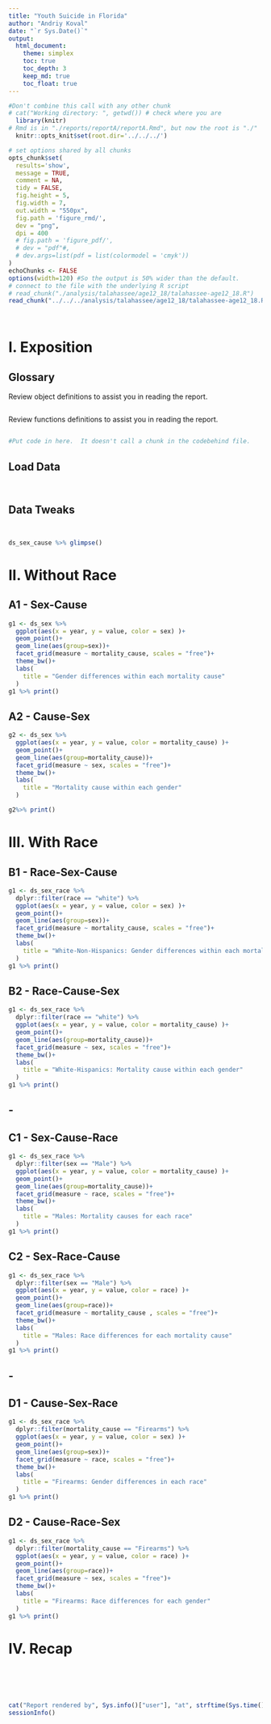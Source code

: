 ```yaml
---
title: "Youth Suicide in Florida"
author: "Andriy Koval"
date: "`r Sys.Date()`"
output: 
  html_document:
    theme: simplex
    toc: true
    toc_depth: 3
    keep_md: true
    toc_float: true
---
```


<!-- These two chunks should be added in the beginning of every .Rmd that you want to source an .R script -->
<!--  The 1st mandatory chunck  -->
<!--  Set the working directory to the repository's base directory -->
```r
#Don't combine this call with any other chunk 
# cat("Working directory: ", getwd()) # check where you are
  library(knitr)
# Rmd is in "./reports/reportA/reportA.Rmd", but now the root is "./"
  knitr::opts_knit$set(root.dir='../../../') 
```

<!--  The 2nd mandatory chunck  -->
<!-- Set the report-wide options, and point to the external code file. -->
```r
# set options shared by all chunks
opts_chunk$set(
  results='show', 
  message = TRUE,
  comment = NA, 
  tidy = FALSE,
  fig.height = 5, 
  fig.width = 7, 
  out.width = "550px",
  fig.path = 'figure_rmd/',     
  dev = "png",
  dpi = 400
  # fig.path = 'figure_pdf/',     
  # dev = "pdf"#,
  # dev.args=list(pdf = list(colormodel = 'cmyk'))
)
echoChunks <- FALSE
options(width=120) #So the output is 50% wider than the default.
# connect to the file with the underlying R script
# read_chunk("./analysis/talahassee/age12_18/talahassee-age12_18.R")
read_chunk("../../../analysis/talahassee/age12_18/talahassee-age12_18.R")
```

<!-- Load 'sourced' R files.  Suppress the output when loading packages. --> 
```r
```

<!-- Load the sources.  Suppress the output when loading sources. --> 
```r
```


# I. Exposition

## Glossary
Review object definitions to assist you in reading the report. 
<!-- Load any Global functions and variables declared in the R file.  Suppress the output. --> 
```r
```

Review functions definitions to assist you in reading the report.
```r
```

<!-- Declare any global functions specific to a Rmd output.  Suppress the output. --> 
```r
#Put code in here.  It doesn't call a chunk in the codebehind file.
```

## Load Data
<!-- Load the datasets.   -->
```r
```

<!-- Inspect the datasets.   -->
```r
```

## Data Tweaks
<!-- Tweak the datasets.   -->
```r
```


```r

```



```r
ds_sex_cause %>% glimpse()
```

# II. Without Race

## A1 - Sex-Cause
```r
g1 <- ds_sex %>% 
  ggplot(aes(x = year, y = value, color = sex) )+
  geom_point()+
  geom_line(aes(group=sex))+
  facet_grid(measure ~ mortality_cause, scales = "free")+
  theme_bw()+
  labs(
    title = "Gender differences within each mortality cause"
  )
g1 %>% print()

```

## A2 - Cause-Sex
```r
g2 <- ds_sex %>% 
  ggplot(aes(x = year, y = value, color = mortality_cause) )+
  geom_point()+
  geom_line(aes(group=mortality_cause))+
  facet_grid(measure ~ sex, scales = "free")+
  theme_bw()+
  labs(
    title = "Mortality cause within each gender"
  )

g2%>% print()
```



# III. With Race

## B1 - Race-Sex-Cause
```r
g1 <- ds_sex_race %>% 
  dplyr::filter(race == "white") %>% 
  ggplot(aes(x = year, y = value, color = sex) )+
  geom_point()+
  geom_line(aes(group=sex))+
  facet_grid(measure ~ mortality_cause, scales = "free")+
  theme_bw()+
  labs(
    title = "White-Non-Hispanics: Gender differences within each mortality cause"
  )
g1 %>% print()
```

## B2 - Race-Cause-Sex
```r
g1 <- ds_sex_race %>% 
  dplyr::filter(race == "white") %>% 
  ggplot(aes(x = year, y = value, color = mortality_cause) )+
  geom_point()+
  geom_line(aes(group=mortality_cause))+
  facet_grid(measure ~ sex, scales = "free")+
  theme_bw()+
  labs(
    title = "White-Hispanics: Mortality cause within each gender"
  )
g1 %>% print()
```

## - 

## C1 - Sex-Cause-Race
```r
g1 <- ds_sex_race %>% 
  dplyr::filter(sex == "Male") %>% 
  ggplot(aes(x = year, y = value, color = mortality_cause) )+
  geom_point()+
  geom_line(aes(group=mortality_cause))+
  facet_grid(measure ~ race, scales = "free")+
  theme_bw()+
  labs(
    title = "Males: Mortality causes for each race"
  )
g1 %>% print()
```

## C2 - Sex-Race-Cause
```r
g1 <- ds_sex_race %>% 
  dplyr::filter(sex == "Male") %>% 
  ggplot(aes(x = year, y = value, color = race) )+
  geom_point()+
  geom_line(aes(group=race))+
  facet_grid(measure ~ mortality_cause , scales = "free")+
  theme_bw()+
  labs(
    title = "Males: Race differences for each mortality cause"
  )
g1 %>% print()
```

## - 

## D1 - Cause-Sex-Race
```r

g1 <- ds_sex_race %>% 
  dplyr::filter(mortality_cause == "Firearms") %>% 
  ggplot(aes(x = year, y = value, color = sex) )+
  geom_point()+
  geom_line(aes(group=sex))+
  facet_grid(measure ~ race, scales = "free")+
  theme_bw()+
  labs(
    title = "Firearms: Gender differences in each race"
  )
g1 %>% print()
```

## D2 - Cause-Race-Sex
```r

g1 <- ds_sex_race %>% 
  dplyr::filter(mortality_cause == "Firearms") %>% 
  ggplot(aes(x = year, y = value, color = race) )+
  geom_point()+
  geom_line(aes(group=race))+
  facet_grid(measure ~ sex, scales = "free")+
  theme_bw()+
  labs(
    title = "Firearms: Race differences for each gender"
  )
g1 %>% print()
```

# IV. Recap
```r
```

```r
```

```r
```

```r
```


```r
```



```r
cat("Report rendered by", Sys.info()["user"], "at", strftime(Sys.time(), "%Y-%m-%d, %H:%M %z"))
sessionInfo()
```
